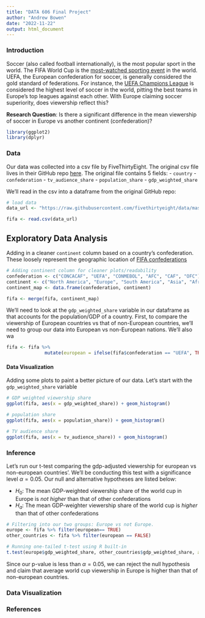 ```yaml
---
title: "DATA 606 Final Project"
author: "Andrew Bowen"
date: "2022-11-22"
output: html_document
---
```



### Introduction

Soccer (also called football internationally), is the most popular sport in the world. The FIFA World Cup is the [most-watched sporting event](https://www.nbcsports.com/chicago/world-cup-2022/how-does-world-cups-viewership-tickets-and-attendance-compare-nfls-super) in the world. UEFA, the European confederation for soccer, is generally considered the gold standard of federations. For instance, the [UEFA Champions League](https://www.google.com/search?client=safari&rls=en&q=uefa+champions+league&ie=UTF-8&oe=UTF-8) is considered the highest level of soccer in the world, pitting the best teams in Europe's top leagues against each other. With Europe claiming soccer superiority, does viewership reflect this?

**Research Question**: Is there a significant difference in the mean viewership of soccer in Europe vs another continent (confederation)?

```r
library(ggplot2)
library(dplyr)
```


### Data

Our data was collected into a csv file by FiveThirtyEight. The original csv file lives in their GitHub repo [here](https://github.com/fivethirtyeight/data/tree/master/fifa). The original file contains 5 fields: 
- `country`
- `confederation`
- `tv_audience_share`
- `population_share`
- `gdp_weighted_share`

We'll read in the csv into a dataframe from the original GitHub repo:
```r
# load data
data_url <- "https://raw.githubusercontent.com/fivethirtyeight/data/master/fifa/fifa_countries_audience.csv"

fifa <- read.csv(data_url)
```

## Exploratory Data Analysis
Adding in a cleaner `continent` column based on a country's confederation. These loosely represent the geographic location of [FIFA confederations](https://en.wikipedia.org/wiki/List_of_football_federations)
```r
# Adding continent column for cleaner plots/readability
confederation <- c("CONCACAF", "UEFA", "CONMEBOL", "AFC", "CAF", "OFC")
continent <- c("North America", "Europe", "South America", "Asia", "Africa", "Oceania")
continent_map <- data.frame(confederation, continent)

fifa <- merge(fifa, continent_map)
```


We'll need to look at the `gdp_weighted_share` variable in our dataframe as that accounts for the population/GDP of a country. First, to compare the viewership of European countries vs that of non-European countries, we'll need to group our data into European vs non-European nations. We'll also wa
```r
fifa <- fifa %>%
              mutate(european = ifelse(fifa$confederation == "UEFA", TRUE, FALSE))
```


#### Data Visualization
Adding some plots to paint a better picture of our data. Let's start with the `gdp_weighted_share` variable
```r
# GDP weighted viewership share
ggplot(fifa, aes(x = gdp_weighted_share)) + geom_histogram()
```
```r
# population share
ggplot(fifa, aes(x = population_share)) + geom_histogram()
```

```r
# TV audience share
ggplot(fifa, aes(x = tv_audience_share)) + geom_histogram()
```



### Inference
Let's run our t-test comparing the gdp-adjusted viewership for european vs non-european countries'. We'll be conducting this test with a significance level $\alpha = 0.05$. Our null and alternative hypotheses are listed below:

- $H_0$: The mean GDP-weighted viewership share of the world cup in Europe is *not higher*  than that of other confederations
- $H_a$: The mean GDP-weighter viewership share of the world cup is *higher* than that of other confederations

```r
# Filtering into our two groups: Europe vs not Europe.
europe <- fifa %>% filter(european== TRUE)
other_countries <- fifa %>% filter(european == FALSE)

# Running one-tailed t-test using R built-in
t.test(europe$gdp_weighted_share, other_countries$gdp_weighted_share, alternative="greater")
```

Since our p-value is less than $\alpha = 0.05$, we can reject the null hypothesis and claim that average world cup viewership in Europe is higher than that of non-european countries.

### Data Visualization




### References



